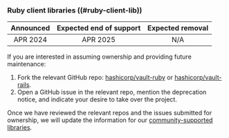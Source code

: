 ### Ruby client libraries ((#ruby-client-lib))

| Announced | Expected end of support | Expected removal |
| :-------: | :---------------------: | :--------------: |
| APR 2024  | APR 2025                | N/A

If you are interested in assuming ownership and providing future maintenance:

1. Fork the relevant GitHub repo:
   [hashicorp/vault-ruby](https://github.com/hashicorp/vault-ruby) or
   [hashicorp/vault-rails](https://github.com/hashicorp/vault-rails).
1. Open a GitHub issue in the relevant repo, mention the deprecation notice, and
   indicate your desire to take over the project.

<Note title="We are currently assessing the relevant repos">

  Once we have reviewed the relevant repos and the issues submitted for
  ownership, we will update the information for
  our [community-supported libraries](/vault/api-docs/libraries#community).

</Note>